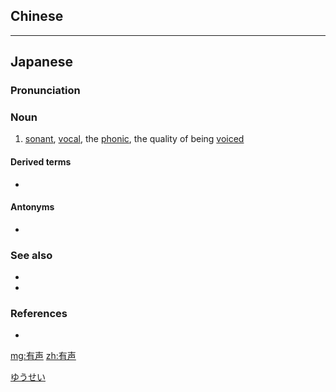 {{also|有聲}}
==Chinese==
{{zh-see|有聲}}

----

==Japanese==
{{ja-kanjitab|ゆう|せい|yomi=on}}

===Pronunciation===
{{ja-pron|ゆうせい|yomi=o|acc=0}}

===Noun===
{{ja-noun|ゆうせい}}

# {{lb|ja|phonetics}} [[sonant]], [[vocal]], the [[phonic]], the quality of being [[voiced]]

====Derived terms====
* {{ja-r|有声音|ゆうせいおん|gloss=[[sonant]], a voiced sound}}

====Antonyms====
* {{ja-r|無声|むせい|gloss=the [[voiceless]]}}

===See also===
* {{ja-r|有気|ゆうき|gloss=[[aspiration]], [[aspirated]]}}
* {{ja-r|無気|むき|gloss=[[non]]-[[aspiration]], [[unaspirated]]}}

===References===
* {{R:Meikyo}}

[[Category:ja:Phonetics|ゆうせい]]

[[mg:有声]]
[[zh:有声]]